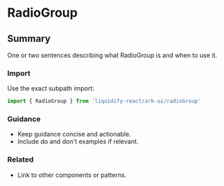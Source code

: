 # RadioGroup
## Summary
One or two sentences describing what RadioGroup is and when to use it.

### Import
Use the exact subpath import:

```ts
import { RadioGroup } from 'liquidify-react/ark-ui/radioGroup'
```

### Guidance
- Keep guidance concise and actionable.
- Include do and don't examples if relevant.

### Related
- Link to other components or patterns.
